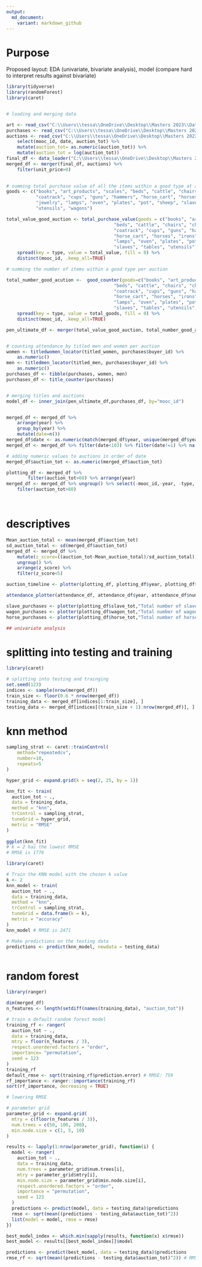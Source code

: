 ```yaml
---
output:
  md_document:
    variant: markdown_github
---
```


# Purpose

Proposed layout: EDA (univariate, bivariate analysis), model (compare hard to interpret results against bivariate)

```r

library(tidyverse)
library(randomForest)
library(caret)


# loading and merging data

art <- read_csv("C:\\Users\\tessa\\OneDrive\\Desktop\\Masters 2023\\Data science\\Project\\data\\priceseries_art_products_purch_rec.csv")
purchases <- read_csv("C:\\Users\\tessa\\OneDrive\\Desktop\\Masters 2023\\Data science\\Project\\data\\Full_Rec_Mooc_Purchases.csv") %>% select(mooc_id, buyer_id)
auctions <- read_csv("C:\\Users\\tessa\\OneDrive\\Desktop\\Masters 2023\\Data science\\Project\\data\\Full_Rec_Mooc.csv") %>% 
    select(mooc_id, date, auction_tot) %>% 
    mutate(auction_tot= as.numeric(auction_tot)) %>% 
    mutate(auction_tot = log(auction_tot))
final_df <- data_loader("C:\\Users\\tessa\\OneDrive\\Desktop\\Masters 2023\\Data science\\Project\\data")
merged_df <- merger(final_df, auctions) %>% 
    filter(unit_price>0)
       

# summing total purchase value of all the items within a good type at an auction 
goods <- c("books", "art_products", "scales", "beds", "cattle", "chairs", "china", 
           "coatrack", "cups", "guns", "hammers", "horse_cart", "horses", "irons", 
           "jewelry", "lamps", "oven", "plates", "pot", "sheep", "slaves", "tables", 
           "utensils", "wagons")

total_value_good_auction <- total_purchase_value(goods = c("books", "art_products", "scales", 
                                        "beds", "cattle", "chairs", "china", 
                                        "coatrack", "cups", "guns", "hammers", 
                                        "horse_cart", "horses", "irons", "jewelry", 
                                        "lamps", "oven", "plates", "pot", "sheep", 
                                        "slaves", "tables", "utensils", "wagons")) %>% 
    spread(key = type, value = total_value, fill = 0) %>% 
    distinct(mooc_id, .keep_all=TRUE)

# summing the number of items within a good type per auction 

total_number_good_acution <-  good_counter(goods=c("books", "art_products", "scales", 
                                        "beds", "cattle", "chairs", "china", 
                                        "coatrack", "cups", "guns", "hammers", 
                                        "horse_cart", "horses", "irons", "jewelry", 
                                        "lamps", "oven", "plates", "pot", "sheep", 
                                        "slaves", "tables", "utensils", "wagons")) %>% 
    spread(key = type, value = total_goods, fill = 0) %>% 
    distinct(mooc_id, .keep_all=TRUE)

pen_ultimate_df <- merger(total_value_good_auction, total_number_good_acution)


# counting attendance by titled men and women per auction
women <- titledwomen_locator(titled_women, purchases$buyer_id) %>% 
    as.numeric()
men <- titledmen_locator(titled_men, purchases$buyer_id) %>% 
    as.numeric()
purchases_df <- tibble(purchases, women, men)
purchases_df <- title_counter(purchases)


# merging titles and auctions
model_df <- inner_join(pen_ultimate_df,purchases_df, by="mooc_id") 


merged_df <- merged_df %>%  
    arrange(year) %>% 
    group_by(year) %>% 
    mutate(date=n())
merged_df$date <- as.numeric(match(merged_df$year, unique(merged_df$year)))
merged_df <- merged_df %>% filter(date<103) %>% filter(date!=1) %>% na.omit() 

# adding numeric values to auctions in order of date
merged_df$auction_tot <- as.numeric(merged_df$auction_tot)

plotting_df <- merged_df %>% 
        filter(auction_tot>60) %>% arrange(year)
merged_df <- merged_df %>% ungroup() %>% select(-mooc_id,-year, -type, -bundle) %>% 
    filter(auction_tot>60)




```
# descriptives
```r

Mean_auction_total <- mean(merged_df$auction_tot)
sd_auction_total <- sd(merged_df$auction_tot)
merged_df <- merged_df %>%
    mutate(z_score=((auction_tot-Mean_auction_total)/sd_auction_total)) %>% 
    ungroup() %>% 
    arrange(z_score) %>% 
    filter(z_score<5) 

auction_timeline <- plotter(plotting_df, plotting_df$year, plotting_df$auction_tot, "Total auction value")

attendance_plotter(attendance_df, attendance_df$year, attendance_df$number, filler=attendance_df$title)

slave_purchases <- plotter(plotting_df$slave_tot,"Total number of slaves sold per auction", "Number")
wagon_purchases <- plotter(plotting_df$wagon_tot,"Total number of wagons sold per auction", "Number")
horse_purchases <- plotter(plotting_df$horse_tot,"Total number of horses sold per auction", "Number")

## univariate analysis 


```


# splitting into testing and training
```r
library(caret)

# splitting into testing and trainging 
set.seed(123)
indices <- sample(nrow(merged_df))
train_size <- floor(0.6 * nrow(merged_df))
training_data <- merged_df[indices[1:train_size], ]
testing_data <- merged_df[indices[(train_size + 1):nrow(merged_df)], ]

```

# knn method
```r

sampling_strat <- caret::trainControl(
    method="repeatedcv", 
    number=10, 
    repeats=5
)

hyper_grid <- expand.grid(k = seq(2, 25, by = 1))

knn_fit <- train(
  auction_tot ~ ., 
  data = training_data, 
  method = "knn", 
  trControl = sampling_strat, 
  tuneGrid = hyper_grid,
  metric = "RMSE"
)
    
ggplot(knn_fit)
# k = 2 has the lowest RMSE
# RMSE is 1776

library(caret)

# Train the KNN model with the chosen k value
k <- 2
knn_model <- train(
  auction_tot ~ .,
  data = training_data,
  method = "knn",
  trControl = sampling_strat,
  tuneGrid = data.frame(k = k),
  metric = "accuracy"
)
knn_model # RMSE is 2471

# Make predictions on the testing data
predictions <- predict(knn_model, newdata = testing_data)



```

# random forest
```r
library(ranger)

dim(merged_df)
n_features <- length(setdiff(names(training_data), "auction_tot"))

# train a default random forest model
training_rf <- ranger(
  auction_tot ~ ., 
  data = training_data,
  mtry = floor(n_features / 3),
  respect.unordered.factors = "order",
  importance= "permutation",
  seed = 123
)
training_rf
default_rmse <- sqrt(training_rf$prediction.error) # RMSE: 759
rf_importance <- ranger::importance(training_rf)
sort(rf_importance, decreasing = TRUE)

# lowering RMSE

# parameter grid
parameter_grid <- expand.grid(
  mtry = c(floor(n_features / 3)),
  num.trees = c(50, 100, 200),
  min.node.size = c(1, 5, 10)
)

results <- lapply(1:nrow(parameter_grid), function(i) {
  model <- ranger(
    auction_tot ~ .,
    data = training_data,
    num.trees = parameter_grid$num.trees[i],
    mtry = parameter_grid$mtry[i],
    min.node.size = parameter_grid$min.node.size[i],
    respect.unordered.factors = "order",
    importance = "permutation",
    seed = 123
  )
  predictions <- predict(model, data = testing_data)$predictions
  rmse <- sqrt(mean((predictions - testing_data$auction_tot)^2))
  list(model = model, rmse = rmse)
})

best_model_index <- which.min(sapply(results, function(x) x$rmse))
best_model <- results[[best_model_index]]$model

predictions <- predict(best_model, data = testing_data)$predictions
rmse_rf <- sqrt(mean((predictions - testing_data$auction_tot)^2)) # RMSE:584


```

